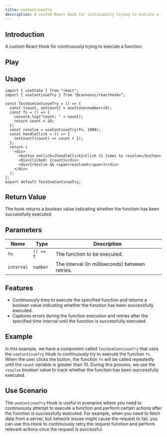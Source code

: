 ```yaml
---
title: useContinueTry
description: A custom React Hook for continuously trying to execute a function.
---
```



## Introduction

A custom React Hook for continuously trying to execute a function.

## Play

<div style="margin-top: 3%;">
  <UseContinueTry client:visible />
</div>

## Usage

```tsx
import { useState } from "react";
import { useContinueTry } from "@cannonui/reacthooks";

const TestUseContinueTry = () => {
  const [count, setCount] = useState<number>(0);
  const fn = () => {
    console.log("count: " + count);
    return count > 10;
  };
  const resolve = useContinueTry(fn, 1000);
  const handleClick = () => {
    setCount((count) => count + 1);
  };
  return (
    <div>
      <button onClick={handleClick}>Click 11 times to resolve</button>
      <div>Clicked: {count}</div>
      <div>{resolve && <span>resolved</span>}</div>
    </div>
  );
};
export default TestUseContinueTry;
```

## Return Value

The hook returns a boolean value indicating whether the function has been successfully executed.

## Parameters

| Name       | Type      | Description                                     |
| ---------- | --------- | ----------------------------------------------- |
| `fn`       | `() => T` | The function to be executed.                    |
| `interval` | `number`  | The interval (in milliseconds) between retries. |

## Features

- Continuously tries to execute the specified function and returns a boolean value indicating whether the function has been successfully executed.
- Captures errors during the function execution and retries after the specified time interval until the function is successfully executed.

## Example

In this example, we have a component called `TestUseContinueTry` that uses the `useContinueTry` Hook to continuously try to execute the function `fn`. When the user clicks the button, the function `fn` will be called repeatedly until the `count` variable is greater than 10. During this process, we use the `resolve` boolean value to track whether the function has been successfully executed.

## Use Scenario

The `useContinueTry` Hook is useful in scenarios where you need to continuously attempt to execute a function and perform certain actions after the function is successfully executed. For example, when you need to fetch data from a server, but network issues might cause the request to fail, you can use this Hook to continuously retry the request function and perform relevant actions once the request is successful.
